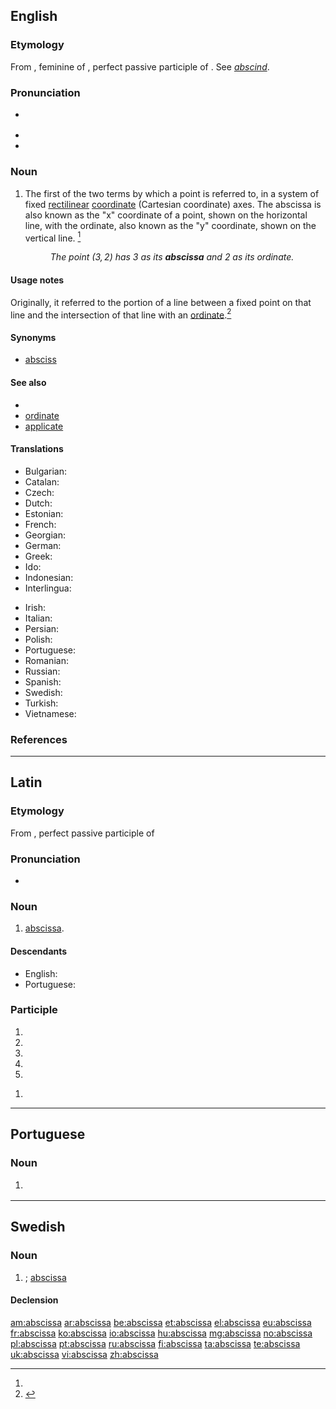 ==English==

===Etymology===
From {{etyl|la|en}} {{term|abscissa|lang=la}}, feminine of {{term|abscissus|lang=la}}, perfect passive participle of {{m|la|abscindō||cut off}}. See ''[[abscind]]''.

===Pronunciation===
* {{a|US}} {{IPA|/æbˈsɪs.ə/|lang=en}}
* {{audio|en-us-abscissa.ogg|Audio (US)|lang=en}}
* {{hyphenation|ab|scis|sa|lang=en}}

===Noun===
{{en-noun|s|abscissae|abscissæ}}

# {{cx|geometry|lang=en}} The first of the two terms by which a point is referred to, in a system of fixed [[rectilinear]] [[coordinate]] (Cartesian coordinate) axes. The abscissa is also known as the "x" coordinate of a point, shown on the horizontal line, with the ordinate, also known as the "y" coordinate, shown on the vertical line. {{defdate|First attested in the late 17<sup>th</sup> century.}}<ref name=SOED/>
#: ''The point <math>(3,2)</math> has 3 as its '''abscissa''' and 2 as its ordinate.''

====Usage notes====
Originally, it referred to the portion of a line between a fixed point on that line and the intersection of that line with an [[ordinate]].<ref name=SOED>{{R:SOED5|page=8}}</ref>

====Synonyms====
* [[absciss]]

====See also====
* {{pedialite}}
* [[ordinate]]
* [[applicate]]

====Translations====
{{trans-top|first of two coordinates}}
* Bulgarian: {{t|bg|абсциса|f|tr=abstsísa}}
* Catalan: {{t|ca|abscissa|f}}
* Czech: {{t|cs|abscisa|f}}
* Dutch: {{t+|nl|abscis|f}}
* Estonian: {{t|et|abstsiss}}
* French: {{t+|fr|abscisse|f}}
* Georgian: {{t|ka|აბსცისა|sc=Geor}}
* German: {{t+|de|Abszisse|f}}
* Greek: {{t+|el|τετμημένη|f|tr=tetmiméni}}
* Ido: {{t+|io|abciso}}
* Indonesian: {{t+|id|absis}}
* Interlingua: {{t|ia|abscissa}}
{{trans-mid}}
* Irish: {{t|ga|aibsiosa|f}}
* Italian: {{t|it|ascissa|f}}
* Persian: {{t+|fa|طول}}
* Polish: {{t|pl|odcięta}}
* Portuguese: {{t+|pt|abscissa}}
* Romanian: {{t+|ro|abscisă|f}}
* Russian: {{t+|ru|абсци́сса|f|tr=abscíssa}}
* Spanish: {{t+|es|abscisa|f}}
* Swedish: {{t+|sv|abskissa|c}}
* Turkish: {{t+|tr|apsis}}
* Vietnamese: {{t+|vi|hoành độ}}
{{trans-bottom}}

===References===
<references/>

----

==Latin==

===Etymology===
From {{term|abscissus|lang=la}}, perfect passive participle of {{m|la|abscindō||tear away}}

===Pronunciation===
* {{la-pronunc|abscissa}}

===Noun===
{{la-noun|abscissa|abscissae|abscissae|f|first}}

# {{context|mathematics|lang=la}} [[#English|abscissa]].

====Descendants====
* English: {{l/en|abscissa}}
* Portuguese: {{l/pt|abscissa}}

===Participle===
{{la-part-form|abscissa}}

# {{inflection of|abscissus||nom|f|s|lang=la}}
# {{inflection of|abscissus||nom|n|p|lang=la}}
# {{inflection of|abscissus||acc|n|p|lang=la}}
# {{inflection of|abscissus||voc|f|s|lang=la}}
# {{inflection of|abscissus||voc|n|p|lang=la}}

{{la-part-form|abscissā}}

# {{inflection of|abscissus||abl|f|s|lang=la}}

----

==Portuguese==

===Noun===
{{pt-noun|f|s}}

# {{label|pt|geometry}} {{l/en|abscissa}} {{gloss|first of two coordinates}}

----

==Swedish==

===Noun===
{{sv-noun|c}}

# {{alternative spelling of|abskissa|lang=sv|nodot=1}}; [[#English|abscissa]]

====Declension====
{{sv-noun-reg-or|absciss}}

[[am:abscissa]]
[[ar:abscissa]]
[[be:abscissa]]
[[et:abscissa]]
[[el:abscissa]]
[[eu:abscissa]]
[[fr:abscissa]]
[[ko:abscissa]]
[[io:abscissa]]
[[hu:abscissa]]
[[mg:abscissa]]
[[no:abscissa]]
[[pl:abscissa]]
[[pt:abscissa]]
[[ru:abscissa]]
[[fi:abscissa]]
[[ta:abscissa]]
[[te:abscissa]]
[[uk:abscissa]]
[[vi:abscissa]]
[[zh:abscissa]]